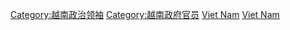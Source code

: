 {{Catnav|頁面分類|人物|各國人物|各國政治人物|越南政治人物}}
{{Catnav|頁面分類|人物|各國人物|越南人|越南政治人物}}
{{Commonscat|Prime ministers of Vietnam}}

[[Category:越南政治领袖|Category:越南政治领袖]]
[[Category:越南政府官员|Category:越南政府官员]]
[[Category:各國總理|Viet Nam]]
[[Category:各国政府首脑|Viet Nam]]